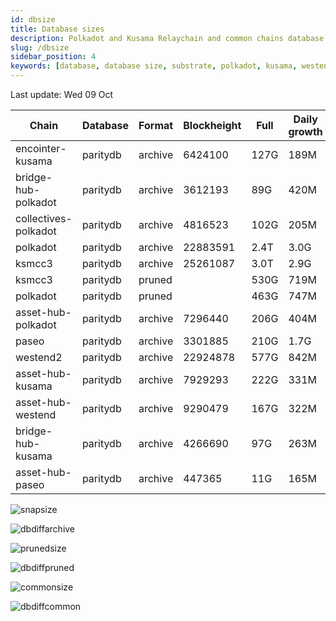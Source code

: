 ```yaml
---
id: dbsize
title: Database sizes
description: Polkadot and Kusama Relaychain and common chains database sizes
slug: /dbsize
sidebar_position: 4
keywords: [database, database size, substrate, polkadot, kusama, westend]
---
```



Last update: Wed 09 Oct

| Chain    | Database   | Format | Blockheight | Full         | Daily growth |
| ------------------------| ----------- | -------- | ------- | ---------- | ----- | 
| encointer-kusama | paritydb | archive | 6424100 | 127G | 189M |
| bridge-hub-polkadot | paritydb | archive | 3612193 | 89G | 420M |
| collectives-polkadot | paritydb | archive | 4816523 | 102G | 205M |
| polkadot | paritydb | archive | 22883591 | 2.4T | 3.0G |
| ksmcc3 | paritydb | archive | 25261087 | 3.0T | 2.9G |
| ksmcc3 | paritydb | pruned |  | 530G | 719M |
| polkadot | paritydb | pruned |  | 463G | 747M |
| asset-hub-polkadot | paritydb | archive | 7296440 | 206G | 404M |
| paseo | paritydb | archive | 3301885 | 210G | 1.7G |
| westend2 | paritydb | archive | 22924878 | 577G | 842M |
| asset-hub-kusama | paritydb | archive | 7929293 | 222G | 331M |
| asset-hub-westend | paritydb | archive | 9290479 | 167G | 322M |
| bridge-hub-kusama | paritydb | archive | 4266690 | 97G | 263M |
| asset-hub-paseo | paritydb | archive | 447365 | 11G | 165M |

![snapsize](/img/archivesize.png)

![dbdiffarchive](/img/dbdiffrelay.png)

![prunedsize](/img/prunedsize.png)

![dbdiffpruned](/img/dbdiffpruned.png)

![commonsize](/img/commonsize.png)

![dbdiffcommon](/img/dbdiffcommon.png)
